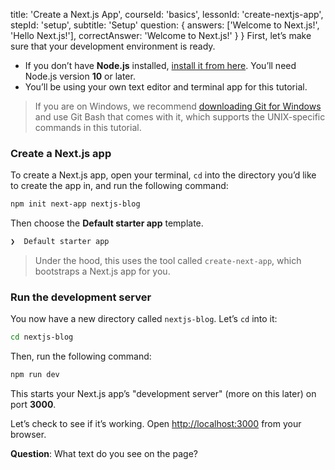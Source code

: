 
  title: 'Create a Next.js App',
  courseId: 'basics',
  lessonId: 'create-nextjs-app',
  stepId: 'setup',
  subtitle: 'Setup'
  question: {
    answers: ['Welcome to Next.js!', 'Hello Next.js!'],
    correctAnswer: 'Welcome to Next.js!'
  }
}
First, let’s make sure that your development environment is ready.

- If you don’t have **Node.js** installed, [install it from here](https://nodejs.org/en/). You’ll need Node.js version **10** or later.
- You’ll be using your own text editor and terminal app for this tutorial.

> If you are on Windows, we recommend [downloading Git for Windows](https://gitforwindows.org/) and use Git Bash that comes with it, which supports the UNIX-specific commands in this tutorial.

### Create a Next.js app

To create a Next.js app, open your terminal, `cd` into the directory you’d like to create the app in, and run the following command:

```bash
npm init next-app nextjs-blog
```

Then choose the **Default starter app** template.

```bash
❯  Default starter app
```

> Under the hood, this uses the tool called `create-next-app`, which bootstraps a Next.js app for you.

### Run the development server

You now have a new directory called `nextjs-blog`. Let’s `cd` into it:

```bash
cd nextjs-blog
```

Then, run the following command:

```bash
npm run dev
```

This starts your Next.js app’s "development server" (more on this later) on port **3000**.

Let’s check to see if it’s working. Open [http://localhost:3000](http://localhost:3000) from your browser.

**Question**: What text do you see on the page?

